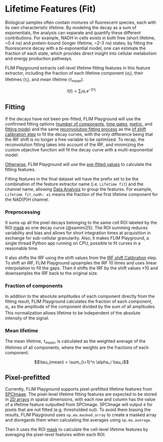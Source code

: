 # Lifetime Features (Fit)

Biological samples often contain mixtures of fluorescent species, each with its own characteristic lifetime. By modeling the decay as a sum of exponentials, the analysis can separate and quantify these different contributions. For example, NADH in cells exists in both free (short lifetime, ~0.4 ns) and protein-bound (longer lifetime, ~2–3 ns) states; by fitting the fluorescence decay with a bi-exponential model, one can estimate the fraction of each state, which provides direct insight into cellular metabolism and energy production pathways. 

FLIM Playground extracts cell-level lifetime fitting features in this feature extractor, including the fraction of each lifetime component ($\alpha_i$), their lifetimes ($\tau_i$), and mean lifetime ($\tau_{mean}$). 

$$I(t) = \sum_i \alpha_i \, e^{-t/\tau_i}$$

## Fitting 

If the decays have not been pre-fitted, FLIM Playground will use the confirmed fitting options ([number of components](numerical_feature_extraction.qmd#number-of-components), [time gates](numerical_feature_extraction.qmd#time-gates), [metric](numerical_feature_extraction.qmd#metric), and [fitting mode](numerical_feature_extraction.qmd#fitting-mode)) and the same [reconvolution fitting process](numerical_feature_extraction.qmd#reconvolution-fitting) as the [irf shift calibration step](numerical_feature_extraction.qmd#fit-calibration) to fit the decay curves, with the only difference being that the IRF shift is no longer a free variable to be optimized. To recap, the reconvolution fitting takes into account of the IRF, and minimizing the custom objective function will fit the decay curve with a multi-exponential model. 

[Otherwise](#pixel-prefitted), FLIM Playground will use the [pre-fitted values](data_extraction.qmd#spcimage-t1) to calculate the fitting features. 

Fitting features in the final dataset will have the prefix set to be the combination of the feature extractor name (i.e. `Lifetime fit`) and the channel name, allowing [Data Analysis](data_analysis.qmd) to group the features. For example, `Lifetime fit_nadh: a1` means the fraction of the first lifetime component for the NAD(P)H channel. 

### Preprocessing 

It sums up all the pixel decays belonging to the same cell ROI labeled by the ROI [mask](data_extraction.qmd#mask) as one decay curve [@samimi25]. The ROI summing reduces variability and bias and allows for short integration times at acquisition in exchange for sub-cellular granularity. Also, it makes FLIM Playground, a single thread Python app running on CPU, possible to fit curves in a reasonable time. 

It also shifts the IRF using the shift values from the [IRF shift Calibration](numerical_feature_extraction.qmd#fit-calibration) step. To shift an IRF, FLIM Playground upsamples the IRF 10 times and uses linear interpolation to fill the gaps. Then it shifts the IRF by the shift values $\times 10$ and downsamples the IRF back to the original size. 

### Fraction of components

In addition to the absolute amplitudes of each component directly from the fitting result, FLIM Playground calculates the fraction of each component, $\alpha_i$, as the amplitude of the component divided by the sum of all amplitudes. This normalization allows lifetime to be independent of the absolute intensity of the signal. 

### Mean lifetime

The mean lifetime, $\tau_{mean}$, is calculated as the weighted average of the lifetimes of all components, where the weights are the fractions of each component. 

$$\tau_{mean} = \sum_{i=1}^n \alpha_i \tau_i$$

## Pixel-prefitted
Currently, FLIM Playground supports pixel-prefitted lifetime features from [SPCImage](https://www.becker-hickl.com/products/spcimage/). The pixel-level lifetime fitting features are expected to be stored in [2D arrays](data_extraction.qmd#spcimage-t1) in spatial dimensions, with each row and column has the value of a lifetime feature outputted from SPCImage. SPCImage will output `0` for pixels that are not fitted (e.g. thresholded out). To avoid them biasing the results, FLIM Playground uses `np.ma.masked_array` to create a masked array and disregards them when calculating the averages using `np.ma.average`.  

Then it uses the ROI [mask](data_extraction.qmd#mask) to calculate the cell-level lifetime features by averaging the pixel-level features within each ROI. 